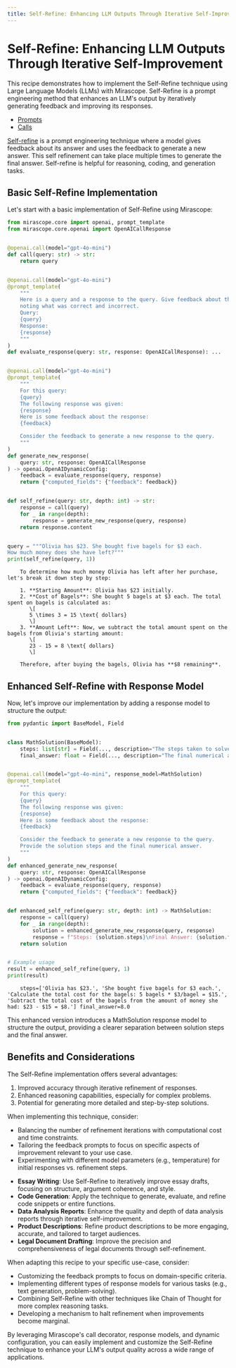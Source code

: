 ```yaml
---
title: Self-Refine: Enhancing LLM Outputs Through Iterative Self-Improvement
---
```


# Self-Refine: Enhancing LLM Outputs Through Iterative Self-Improvement

This recipe demonstrates how to implement the Self-Refine technique using Large Language Models (LLMs) with Mirascope. Self-Refine is a prompt engineering method that enhances an LLM's output by iteratively generating feedback and improving its responses.

<Info title="Mirascope Concepts Used" collapsible={true} defaultCollapsed={true}>
<ul>
<li><a href="/docs/mirascope/learn/prompts/">Prompts</a></li>
<li><a href="/docs/mirascope/learn/calls/">Calls</a></li>
</ul>
</Info>

<Note title="Background">
<p>
<a href="https://arxiv.org/pdf/2303.17651">Self-refine</a> is a prompt engineering technique where a model gives feedback about its answer and uses the feedback to generate a new answer. This self refinement can take place multiple times to generate the final answer. Self-refine is helpful for reasoning, coding, and generation tasks.
</p>
</Note>

## Basic Self-Refine Implementation

Let's start with a basic implementation of Self-Refine using Mirascope:




```python
from mirascope.core import openai, prompt_template
from mirascope.core.openai import OpenAICallResponse


@openai.call(model="gpt-4o-mini")
def call(query: str) -> str:
    return query


@openai.call(model="gpt-4o-mini")
@prompt_template(
    """
    Here is a query and a response to the query. Give feedback about the answer,
    noting what was correct and incorrect.
    Query:
    {query}
    Response:
    {response}
    """
)
def evaluate_response(query: str, response: OpenAICallResponse): ...


@openai.call(model="gpt-4o-mini")
@prompt_template(
    """
    For this query:
    {query}
    The following response was given:
    {response}
    Here is some feedback about the response:
    {feedback}

    Consider the feedback to generate a new response to the query.
    """
)
def generate_new_response(
    query: str, response: OpenAICallResponse
) -> openai.OpenAIDynamicConfig:
    feedback = evaluate_response(query, response)
    return {"computed_fields": {"feedback": feedback}}


def self_refine(query: str, depth: int) -> str:
    response = call(query)
    for _ in range(depth):
        response = generate_new_response(query, response)
    return response.content


query = """Olivia has $23. She bought five bagels for $3 each.
How much money does she have left?"""
print(self_refine(query, 1))
```
```
    To determine how much money Olivia has left after her purchase, let's break it down step by step:
    
    1. **Starting Amount**: Olivia has $23 initially.
    2. **Cost of Bagels**: She bought 5 bagels at $3 each. The total spent on bagels is calculated as:
       \[
       5 \times 3 = 15 \text{ dollars}
       \]
    3. **Amount Left**: Now, we subtract the total amount spent on the bagels from Olivia's starting amount:
       \[
       23 - 15 = 8 \text{ dollars}
       \]
    
    Therefore, after buying the bagels, Olivia has **$8 remaining**.
```

## Enhanced Self-Refine with Response Model

Now, let's improve our implementation by adding a response model to structure the output:



```python
from pydantic import BaseModel, Field


class MathSolution(BaseModel):
    steps: list[str] = Field(..., description="The steps taken to solve the problem")
    final_answer: float = Field(..., description="The final numerical answer")


@openai.call(model="gpt-4o-mini", response_model=MathSolution)
@prompt_template(
    """
    For this query:
    {query}
    The following response was given:
    {response}
    Here is some feedback about the response:
    {feedback}

    Consider the feedback to generate a new response to the query.
    Provide the solution steps and the final numerical answer.
    """
)
def enhanced_generate_new_response(
    query: str, response: OpenAICallResponse
) -> openai.OpenAIDynamicConfig:
    feedback = evaluate_response(query, response)
    return {"computed_fields": {"feedback": feedback}}


def enhanced_self_refine(query: str, depth: int) -> MathSolution:
    response = call(query)
    for _ in range(depth):
        solution = enhanced_generate_new_response(query, response)
        response = f"Steps: {solution.steps}\nFinal Answer: {solution.final_answer}"
    return solution


# Example usage
result = enhanced_self_refine(query, 1)
print(result)
```

```
    steps=['Olivia has $23.', 'She bought five bagels for $3 each.', 'Calculate the total cost for the bagels: 5 bagels * $3/bagel = $15.', 'Subtract the total cost of the bagels from the amount of money she had: $23 - $15 = $8.'] final_answer=8.0
```

This enhanced version introduces a MathSolution response model to structure the output, providing a clearer separation between solution steps and the final answer.

## Benefits and Considerations

The Self-Refine implementation offers several advantages:

1. Improved accuracy through iterative refinement of responses.
2. Enhanced reasoning capabilities, especially for complex problems.
3. Potential for generating more detailed and step-by-step solutions.

When implementing this technique, consider:

- Balancing the number of refinement iterations with computational cost and time constraints.
- Tailoring the feedback prompts to focus on specific aspects of improvement relevant to your use case.
- Experimenting with different model parameters (e.g., temperature) for initial responses vs. refinement steps.

<Info title="Additional Real-World Applications">
<ul>
<li><b>Essay Writing</b>: Use Self-Refine to iteratively improve essay drafts, focusing on structure, argument coherence, and style.</li>
<li><b>Code Generation</b>: Apply the technique to generate, evaluate, and refine code snippets or entire functions.</li>
<li><b>Data Analysis Reports</b>: Enhance the quality and depth of data analysis reports through iterative self-improvement.</li>
<li><b>Product Descriptions</b>: Refine product descriptions to be more engaging, accurate, and tailored to target audiences.</li>
<li><b>Legal Document Drafting</b>: Improve the precision and comprehensiveness of legal documents through self-refinement.</li>
</ul>
</Info>

When adapting this recipe to your specific use-case, consider:

- Customizing the feedback prompts to focus on domain-specific criteria.
- Implementing different types of response models for various tasks (e.g., text generation, problem-solving).
- Combining Self-Refine with other techniques like Chain of Thought for more complex reasoning tasks.
- Developing a mechanism to halt refinement when improvements become marginal.

By leveraging Mirascope's call decorator, response models, and dynamic configuration, you can easily implement and customize the Self-Refine technique to enhance your LLM's output quality across a wide range of applications.

